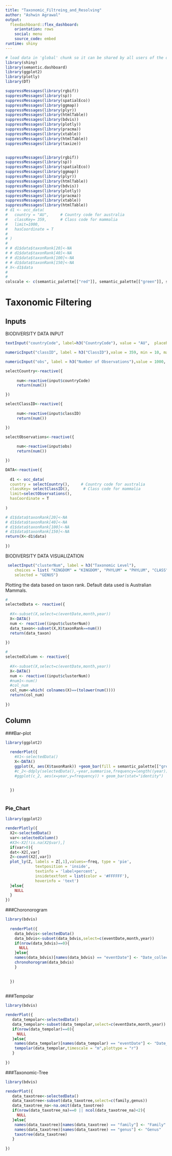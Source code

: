 ```yaml
---
title: "Taxonomic_Filtreing_and_Resolving"
author: "Ashwin Agrawal"
output: 
  flexdashboard::flex_dashboard:
    orientation: rows
    social: menu
    source_code: embed
runtime: shiny
---
```


```r
# load data in 'global' chunk so it can be shared by all users of the dashboard
library(shiny)
library(semantic.dashboard)
library(ggplot2)
library(plotly)
library(DT)

suppressMessages(library(rgbif))
suppressMessages(library(sp))
suppressMessages(library(spatialEco))
suppressMessages(library(ggmap))
suppressMessages(library(plyr))
suppressMessages(library(htmlTable))
suppressMessages(library(bdvis))
suppressMessages(library(plotly))
suppressMessages(library(pracma))
suppressMessages(library(xtable))
suppressMessages(library(htmlTable))
suppressMessages(library(taxize))


suppressMessages(library(rgbif))
suppressMessages(library(sp))
suppressMessages(library(spatialEco))
suppressMessages(library(ggmap))
suppressMessages(library(plyr))
suppressMessages(library(htmlTable))
suppressMessages(library(bdvis))
suppressMessages(library(plotly))
suppressMessages(library(pracma))
suppressMessages(library(xtable))
suppressMessages(library(htmlTable))
# d1 <- occ_data(
#   country = "AU",     # Country code for australia
#   classKey= 359,      # Class code for mammalia
#   limit=1000,
#   hasCoordinate = T
#   
# )
# 
# # d1$data$taxonRank[20]<-NA
# # d1$data$taxonRank[40]<-NA
# # d1$data$taxonRank[100]<-NA
# # d1$data$taxonRank[150]<-NA
# X<-d1$data
# 
# 
colscale <- c(semantic_palette[["red"]], semantic_palette[["green"]], semantic_palette[["blue"]])

```
Taxonomic Filtering
=====================================  

Inputs {.sidebar}
-----------------------------------------------------------------------

BIODIVERSITY DATA INPUT

```r

textInput("countryCode", label=h3("CountryCode"), value = "AU",  placeholder = "Enter the country code for example AU for Australia")

```

```r
numericInput("classID", label = h3("ClassID"),value = 359, min = 10, max = 1000)

```

```r
numericInput("obs", label = h3("Number of Observations"),value = 1000, min = 100, max = 10000)

```

```r
selectCountry<-reactive({
     
     num<-reactive(input$countryCode)
     return(num())

})

```

```r
selectClassID<-reactive({
     
     num<-reactive(input$classID)
     return(num())

})

```

```r
selectObservations<-reactive({
     
     num<-reactive(input$obs)
     return(num())

})

```

```r

DATA<-reactive({
  
  d1 <- occ_data(
  country = selectCountry(),     # Country code for australia
  classKey= selectClassID(),      # Class code for mammalia
  limit=selectObservations(),
  hasCoordinate = T
  
)

# d1$data$taxonRank[20]<-NA
# d1$data$taxonRank[40]<-NA
# d1$data$taxonRank[100]<-NA
# d1$data$taxonRank[150]<-NA
return(X<-d1$data)
  
})

```


BIODIVERSITY DATA VISUALIZATION



```r
 selectInput("clusterNum", label = h3("Taxonomic Level"), 
    choices = list( "KINGDOM" = "KINGDOM", "PHYLUM" = "PHYLUM", "CLASS" = "CLASS", "ORDER" = "ORDER","FAMILY" = "FAMILY","GENUS"="GENUS","SPECIES"="SPECIES","SUBSPECIES"="SUBSPECIES"), 
    selected = "GENUS")

```
Plotting the data based on taxon rank.
Default data used is Australian Mammals.


```r
#
selectedData <- reactive({
  
  #X<-subset(X,select=c(eventDate,month,year))
  X<-DATA()
  num <- reactive((input$clusterNum))
  data_taxon<-subset(X,X$taxonRank==num())
  return(data_taxon)
   
})
```

```r
#
selectedColumn <- reactive({
  
  #X<-subset(X,select=c(eventDate,month,year))
  X<-DATA()
  num <- reactive((input$clusterNum))
  #num1<-num()
  #col_num
  col_num<-which( colnames(X)==(tolower(num())))
  return(col_num)
   
})
```



Column {.tabset}
-----------------------------------------------------------------------

###Bar-plot
    
```r
library(ggplot2)
 
  renderPlot({
    #X1<-selectedData()
    X<-DATA()
    ggplot(X, aes(X$taxonRank)) +geom_bar(fill = semantic_palette[["green"]])+ labs(y="Count", x =        "Taxonomic Level")
    #c_2<-ddply(selectedData(),~year,summarise,frequency=length((year)))
    #ggplot(c_2, aes(x=year,y=frequency)) + geom_bar(stat="identity")
 
  
  })
  
```


### Pie_Chart


```r
library(ggplot2)

renderPlotly({
  X2<-selectedData()
  var<-selectedColumn()
  #X3<-X2[!is.na(X2$var),]
  if(var>0){
  dat<-X2[,var]
  Z<-count(X2[,var])
  plot_ly(Z, labels = Z[,1],values=~freq, type = 'pie',
             textposition = 'inside',
             textinfo = 'label+percent',
             insidetextfont = list(color = '#FFFFFF'),
             hoverinfo = 'text')
  }else{
    NULL
  }
})
```

###Choronorogram


```r
library(bdvis)
 
  renderPlot({
    data_bdvis<-selectedData()
    data_bdvis<-subset(data_bdvis,select=c(eventDate,month,year))
    if(nrow(data_bdvis)==0){
      NULL
    }else{
    names(data_bdvis)[names(data_bdvis) == "eventDate"] <- "Date_collected"
    chronohorogram(data_bdvis)
    }
 
  
  })
  
```


###Tempolar


```r
library(bdvis)

renderPlot({
   data_tempolar<-selectedData()
   data_tempolar<-subset(data_tempolar,select=c(eventDate,month,year))
   if(nrow(data_tempolar)==0){
     NULL
   }else{
    names(data_tempolar)[names(data_tempolar) == "eventDate"] <- "Date_collected"
    tempolar(data_tempolar,timescale = "m",plottype = "r")
   }
  
})
```



###Taxonomic-Tree


```r
library(bdvis)

renderPlot({
   data_taxotree<-selectedData()
   data_taxotree<-subset(data_taxotree,select=c(family,genus))
   data_taxotree_na<-na.omit(data_taxotree)
   if(nrow(data_taxotree_na)==0 || ncol(data_taxotree_na)<2){
     NULL
   }else{
    names(data_taxotree)[names(data_taxotree) == "family"] <- "Family"
    names(data_taxotree)[names(data_taxotree) == "genus"] <- "Genus"
    taxotree(data_taxotree)
   }
  
})
```


<!-- Taxonomic Resolver -->
<!-- ===================================== -->

<!-- Inputs {.sidebar} -->
<!-- ----------------------------------------------------------------------- -->

<!-- Do you want to resolve the missing data? -->
<!-- ```{r} -->
<!--  selectInput("clusterNum2", label = h3("Taxonomic Resolver "), -->
<!--     choices = list("YES"="YES", "NO"="NO"), -->
<!--     selected = "YES") -->

<!-- ``` -->



<!-- If you want to resolve the data, select the taxonomic level for the resolution? -->
<!-- ```{r} -->
<!--  selectInput("clusterNum3", label = h3("Taxonomic Resolver Level"), -->
<!--     choices = list( "KINGDOM" = "KINGDOM", "PHYLUM" = "PHYLUM", "CLASS" = "CLASS", "ORDER" = "ORDER","FAMILY" = "FAMILY","GENUS"="GENUS","SPECIES"="SPECIES","SUBSPECIES"="SUBSPECIES"), -->
<!--     selected = "SPECIES") -->

<!-- ``` -->


<!-- ```{r} -->

<!-- selectedTaxonomy<-reactive({ -->

<!--   num <- reactive((input$clusterNum2)) -->
<!--   if(num()=="YES"){ -->
<!--     return(1) -->
<!--   }else{ -->
<!--     return(0) -->
<!--   } -->
<!-- }) -->

<!-- ``` -->


<!-- ```{r} -->
<!-- selectedColumn1 <- reactive({ -->

<!--   #X<-subset(X,select=c(eventDate,month,year)) -->
<!--   num <- reactive((input$clusterNum3)) -->
<!--   #num1<-num() -->
<!--   #col_num -->
<!--   col_num<-num() -->
<!--   return(col_num) -->

<!-- }) -->



<!-- ``` -->


<!-- ```{r} -->

<!-- bd_taxonomic_resolver<-function(df,tax_rank){ -->


<!--   if(nrow(df)==0){ -->
<!--     return(0) -->
<!--   }else{ -->
<!--     df_subset<-subset(df,taxonRank==tax_rank) -->
<!--     df_na<-subset(df,is.na(taxonRank)) -->

<!--     if(nrow(df_na)!=0){ -->
<!--       count1<-nrow(df_na) -->
<!--       count2<-0 -->
<!--       for (i in 1:nrow(df_na)){ -->
<!--         if(!is.na( df_na$name[i])){ -->

<!--           #using only two data bases 'itis', 'ncbi' to keep the function simple -->
<!--           tax_hierarchy_itis <- suppressMessages( -->
<!--             as.data.frame(taxize::classification(taxize::get_uid(df_na$name[i]), db = "itis")[[1]])) -->
<!--           tax_hierarchy_ncbi <- suppressMessages( -->
<!--             as.data.frame(taxize::classification(taxize::get_uid(df_na$name[i]), db = "ncbi")[[1]])) -->
<!--         } -->

<!--         if(suppressMessages(!is.na(tax_hierarchy_ncbi[[1]]))){ -->

<!--           df_na$taxonRank[i]<-tax_hierarchy_ncbi$rank[nrow(tax_hierarchy_ncbi)] -->

<!--         }else if(suppressMessages(!is.na(tax_hierarchy_itis[[1]]))){ -->

<!--           df_na$taxonRank[i]<-tax_hierarchy_itis$rank[nrow(tax_hierarchy_itis)] -->

<!--         }else{ -->
<!--           count2=count2+1 -->

<!--         } -->

<!--       } -->
<!--       #Now combine both the data frames to form the final data frame -->

<!--       df_subset<-df_subset[!is.na(df_subset$taxonRank),] -->
<!--       df_na<-subset(df_na,taxonRank=tax_rank) -->
<!--       #df_final<-rbind(df_subset,df_na) -->

<!--       #cat("The number of records with missing taxon rank were",count1,"\n") -->
<!--       #cat("The number of records which are resolved:",count2,"\n") -->
<!--       if(nrow(df_na)==0){ -->
<!--         return(1) -->
<!--       }else{ -->
<!--         return(df_na) -->
<!--         } -->
<!--     }else{ -->

<!--       return(1) -->
<!--     } -->

<!--   } -->


<!-- } -->



<!-- ``` -->





<!-- Column {.tabset} -->
<!-- ----------------------------------------------------------------------- -->

<!-- ###DataDisplay -->

<!-- ```{r} -->
<!-- renderDataTable({ -->
<!-- if(selectedTaxonomy()==1){ -->

<!--   tax_name<-selectedColumn1() -->
<!--   dataFrame<-bd_taxonomic_resolver(X,tax_name) -->
<!--   if(dataFrame==0){ -->
<!--     renderText({warning("The data frame is empty")}) -->
<!--     NULL -->

<!--   }else if(dataFrame==1){ -->

<!--     df_subset<-subset(X,taxonRank==tax_name) -->
<!--     df_subset -->
<!--   }else{ -->
<!--     dataFrame -->

<!--   } -->

<!-- }else{ -->

<!--   X -->
<!-- } -->



<!-- }) -->

<!-- ``` -->


<!-- ###MapPlot -->
<!-- ```{r} -->

<!-- renderPlot({ -->
<!--   if(selectedTaxonomy()==1){ -->

<!--   tax_name<-selectedColumn1() -->
<!--   dataFrame<-bd_taxonomic_resolver(X,tax_name) -->
<!--   if(dataFrame==0){ -->
<!--     renderText({warning("The data frame is empty")}) -->
<!--     NULL -->

<!--   }else if(dataFrame==1){ -->
<!--    df_subset<-subset(X,taxonRank==tax_name) -->
<!--    if(nrow(df_subset)==0){ -->
<!--      print(NULL) -->
<!--    }else{ -->
<!--    mapgilbert <- get_map(location = c(lon = mean(df_subset$decimalLongitude), lat = -->
<!--    mean(df_subset$decimalLatitude)), zoom = 4,maptype = "terrain", scale = 2) -->

<!--    map_1<-ggmap(mapgilbert) + -->
<!--    geom_point(data = df_subset, aes(x = decimalLongitude, y = decimalLatitude, alpha = 0.5, size =2,     colour="Red" ),shape=20) -->
<!--    print(map_1) -->
<!--    } -->

<!--   }else{ -->
<!--    df_subset<-subset(X,taxonRank==tax_name) -->
<!--    if(nrow(df_subset)==0){ -->
<!--      print(NULL) -->
<!--    }else{ -->
<!--    df_subset<-df_subset[!is.na(df_subset$taxonRank),] -->
<!--    mapgilbert <- get_map(location = c(lon = mean(df_subset$decimalLongitude), lat = -->
<!--    mean(df_subset$decimalLatitude)), zoom = 4,maptype = "terrain", scale = 2) -->

<!--    map_1<-ggmap(mapgilbert) + -->
<!--    geom_point(data = df_subset, aes(x = decimalLongitude, y = decimalLatitude, alpha = 0.5, size =2,     colour="Red" ),shape=20)+geom_point(data=dataFrame,aes(x = decimalLongitude, y = decimalLatitude,     alpha = 0.5, size =4,colour="Blue" ),shape=20) -->
<!--    print(map_1) -->
<!--    } -->

<!--   } -->

<!-- }else{ -->
<!--   tax_name<-selectedColumn1() -->
<!--   df_subset<-subset(X,taxonRank==tax_name) -->
<!--   if(nrow(df_subset)==0){ -->
<!--      print(NULL) -->
<!--    }else{ -->
<!--    mapgilbert <- get_map(location = c(lon = mean(df_subset$decimalLongitude), lat = -->
<!--    mean(df_subset$decimalLatitude)), zoom = 4,maptype = "terrain", scale = 2) -->

<!--    map_1<-ggmap(mapgilbert) + -->
<!--    geom_point(data = df_subset, aes(x = decimalLongitude, y = decimalLatitude, alpha = 0.5, size =2,     colour="Red" ),shape=20) -->
<!--    print(map_1) -->
<!--    } -->
<!-- } -->

<!-- }) -->
<!-- ``` -->
